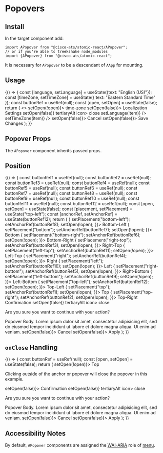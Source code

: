 


<Meta title="Components/Popovers" component={APopover} />

# Popovers

## Install

In the target component add:

```
import APopover from "@cisco-ats/atomic-react/APopover";
// or if you're able to treekshake node_modules
import {APopover} from "@cisco-ats/atomic-react";
```

It is necessary for `APopover` to be a descendant of `AApp` for mounting.

## Usage

<Preview>
  <Story name="usage-1">
    <YourComponent>
      {() => {
        const [language, setLanguage] = useState({text: "English (US)"});
        const [timeZone, setTimeZone] = useState({
          text: "Eastern Standard Time"
        });
        const buttonRef = useRef(null);
        const [open, setOpen] = useState(false);
        return (
          <>
            <AButton
              icon
              tertiaryAlt
              ref={buttonRef}
              onClick={() => setOpen(!open)}>
              <AIcon>time-zone</AIcon>
            </AButton>
            <APopover
              anchorRef={buttonRef}
              open={open}
              placement="right-top"
              onClose={() => setOpen(false)}>
              <APanelHeader>
                <APanelTitle>Localization Settings</APanelTitle>
                <AButton onClick={() => setOpen(false)} tertiaryAlt icon>
                  <AIcon>close</AIcon>
                </AButton>
              </APanelHeader>
              <APanelBody>
                <AContainer>
                  <ARow>
                    <ACol>
                      <ASelect
                        label="Language"
                        items={[
                          {text: "English (US)", selected: true},
                          {text: "Japanese"}
                        ]}
                        itemText="text"
                        itemValue="text"
                        onSelected={(item) => setLanguage(item)}
                      />
                    </ACol>
                    <ACol>
                      <ASelect
                        label="Time Zone"
                        items={[
                          {text: "Eastern Standard Time", selected: true},
                          {text: "Japan Standard Time"}
                        ]}
                        itemText="text"
                        itemValue="text"
                        onSelected={(item) => setTimeZone(item)}
                      />
                    </ACol>
                  </ARow>
                </AContainer>
              </APanelBody>
              <APanelFooter>
                <AButton
                  tertiary
                  className="mr-4"
                  onClick={() => setOpen(false)}>
                  Cancel
                </AButton>
                <AButton primary onClick={() => setOpen(false)}>
                  Save Changes
                </AButton>
              </APanelFooter>
            </APopover>
          </>
        );
      }}
    </YourComponent>
  </Story>
</Preview>

## Popover Props

The `APopover` component inherits passed props.

<Props of={APopover} />

## Position

<Preview>
  <Story name="position-1">
    <YourComponent>
      {() => {
        const buttonRef1 = useRef(null);
        const buttonRef2 = useRef(null);
        const buttonRef3 = useRef(null);
        const buttonRef4 = useRef(null);
        const buttonRef5 = useRef(null);
        const buttonRef6 = useRef(null);
        const buttonRef7 = useRef(null);
        const buttonRef8 = useRef(null);
        const buttonRef9 = useRef(null);
        const buttonRef10 = useRef(null);
        const buttonRef11 = useRef(null);
        const buttonRef12 = useRef(null);
        const [open, setOpen] = useState(false);
        const [placement, setPlacement] = useState("top-left");
        const [anchorRef, setAnchorRef] = useState(buttonRef12);
        return (
          <AContainer className="pa-6">
            <ARow>
              <ACol cols="2" />
              <ACol className="text-right">
                <AButton
                  ref={buttonRef8}
                  onClick={() => {
                    setPlacement("bottom-left");
                    setAnchorRef(buttonRef8);
                    setOpen(!open);
                  }}>
                  Bottom-Left
                </AButton>
              </ACol>
              <ACol className="text-center">
                <AButton
                  ref={buttonRef7}
                  onClick={() => {
                    setPlacement("bottom");
                    setAnchorRef(buttonRef7);
                    setOpen(!open);
                  }}>
                  Bottom
                </AButton>
              </ACol>
              <ACol>
                <AButton
                  ref={buttonRef6}
                  onClick={() => {
                    setPlacement("bottom-right");
                    setAnchorRef(buttonRef6);
                    setOpen(!open);
                  }}>
                  Bottom-Right
                </AButton>
              </ACol>
              <ACol cols="2" />
            </ARow>
            <ARow>
              <ACol>
                <AButton
                  ref={buttonRef3}
                  onClick={() => {
                    setPlacement("right-top");
                    setAnchorRef(buttonRef3);
                    setOpen(!open);
                  }}>
                  Right-Top
                </AButton>
              </ACol>
              <ACol cols="6" />
              <ACol className="text-right">
                <AButton
                  ref={buttonRef11}
                  onClick={() => {
                    setPlacement("left-top");
                    setAnchorRef(buttonRef11);
                    setOpen(!open);
                  }}>
                  Left-Top
                </AButton>
              </ACol>
            </ARow>
            <ARow>
              <ACol>
                <AButton
                  ref={buttonRef4}
                  onClick={() => {
                    setPlacement("right");
                    setAnchorRef(buttonRef4);
                    setOpen(!open);
                  }}>
                  Right
                </AButton>
              </ACol>
              <ACol cols="6" />
              <ACol className="text-right">
                <AButton
                  ref={buttonRef10}
                  onClick={() => {
                    setPlacement("left");
                    setAnchorRef(buttonRef10);
                    setOpen(!open);
                  }}>
                  Left
                </AButton>
              </ACol>
            </ARow>
            <ARow>
              <ACol>
                <AButton
                  ref={buttonRef5}
                  onClick={() => {
                    setPlacement("right-bottom");
                    setAnchorRef(buttonRef5);
                    setOpen(!open);
                  }}>
                  Right-Bottom
                </AButton>
              </ACol>
              <ACol cols="6" />
              <ACol className="text-right">
                <AButton
                  ref={buttonRef9}
                  onClick={() => {
                    setPlacement("left-bottom");
                    setAnchorRef(buttonRef9);
                    setOpen(!open);
                  }}>
                  Left-Bottom
                </AButton>
              </ACol>
            </ARow>
            <ARow>
              <ACol cols="2" />
              <ACol className="text-right">
                <AButton
                  ref={buttonRef12}
                  onClick={() => {
                    setPlacement("top-left");
                    setAnchorRef(buttonRef12);
                    setOpen(!open);
                  }}>
                  Top-Left
                </AButton>
              </ACol>
              <ACol className="text-center">
                <AButton
                  ref={buttonRef1}
                  onClick={() => {
                    setPlacement("top");
                    setAnchorRef(buttonRef1);
                    setOpen(!open);
                  }}>
                  Top
                </AButton>
              </ACol>
              <ACol>
                <AButton
                  ref={buttonRef2}
                  onClick={() => {
                    setPlacement("top-right");
                    setAnchorRef(buttonRef2);
                    setOpen(!open);
                  }}>
                  Top-Right
                </AButton>
              </ACol>
              <ACol cols="2" />
            </ARow>
            <APopover anchorRef={anchorRef} open={open} placement={placement}>
              <APanelHeader>
                <APanelTitle>Confirmation</APanelTitle>
                <AButton onClick={() => setOpen(false)} tertiaryAlt icon>
                  <AIcon>close</AIcon>
                </AButton>
              </APanelHeader>
              <APanelBody>
                <p>Are you sure you want to continue with your action?</p>
                Popover Body. Lorem ipsum dolor sit amet, consectetur adipisicing
                elit, sed do eiusmod tempor incididunt ut labore et dolore magna
                aliqua. Ut enim ad veniam.
              </APanelBody>
              <APanelFooter>
                <AButton
                  tertiary
                  className="mr-4"
                  onClick={() => setOpen(false)}>
                  Cancel
                </AButton>
                <AButton primary onClick={() => setOpen(false)}>
                  Apply
                </AButton>
              </APanelFooter>
            </APopover>
          </AContainer>
        );
      }}
    </YourComponent>
  </Story>
</Preview>

## `onClose` Handling

<Preview>
  <Story name="onclose-1">
    <YourComponent>
      {() => {
        const buttonRef = useRef(null);
        const [open, setOpen] = useState(false);
        return (
          <AContainer fluid>
            <ARow>
              <ACol className="text-center">
                <AButton ref={buttonRef} onClick={() => setOpen(!open)}>
                  Top
                </AButton>
                <p className="onclose-1__instruction">
                  Clicking outside of the anchor or popover will close the
                  popover in this example.
                </p>
                <APopover
                  anchorRef={buttonRef}
                  open={open}
                  placement="top"
                  onClose={() => setOpen(false)}>
                  <APanelHeader>
                    <APanelTitle>Confirmation</APanelTitle>
                    <AButton onClick={() => setOpen(false)} tertiaryAlt icon>
                      <AIcon>close</AIcon>
                    </AButton>
                  </APanelHeader>
                  <APanelBody>
                    <p>Are you sure you want to continue with your action?</p>
                    Popover Body. Lorem ipsum dolor sit amet, consectetur adipisicing
                    elit, sed do eiusmod tempor incididunt ut labore et dolore magna
                    aliqua. Ut enim ad veniam.
                  </APanelBody>
                  <APanelFooter>
                    <AButton
                      tertiary
                      className="mr-4"
                      onClick={() => setOpen(false)}>
                      Cancel
                    </AButton>
                    <AButton primary onClick={() => setOpen(false)}>
                      Apply
                    </AButton>
                  </APanelFooter>
                </APopover>
              </ACol>
            </ARow>
          </AContainer>
        );
      }}
    </YourComponent>
  </Story>
</Preview>

## Accessibility Notes

By default, `APopover` components are assigned the [WAI-ARIA](https://www.w3.org/WAI/standards-guidelines/aria/) role of [menu](https://www.w3.org/TR/wai-aria/#menu).
